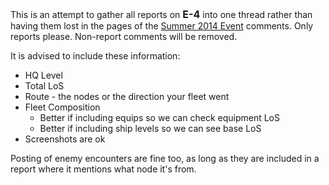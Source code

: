 This is an attempt to gather all reports on <span style="font-size:16px; font-weight:bold;">E-4</span> into one thread rather than having them lost in the pages of the [[Summer 2014 Event]] comments. Only reports please. Non-report comments will be removed.

It is advised to include these information:
* HQ Level
* Total LoS
* Route - the nodes or the direction your fleet went
* Fleet Composition
** Better if including equips so we can check equipment LoS
** Better if including ship levels so we can see base LoS
* Screenshots are ok

Posting of enemy encounters are fine too, as long as they are included in a report where it mentions what node it's from. <ac_metadata title="[Summer 2014 Event] Reports: E-4" related_topics="Summer 2014 Event"> </ac_metadata>
